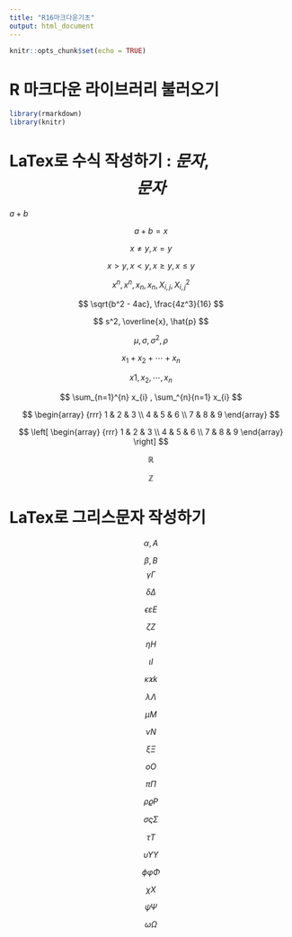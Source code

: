 ---
title: "R16마크다운기초"
output: html_document
---

```{r setup, include=FALSE}
knitr::opts_chunk$set(echo = TRUE)
```

# R 마크다운 라이브러리 불러오기
```{r}
library(rmarkdown)
library(knitr)
```


# LaTex로 수식 작성하기 : $문자$, $$문자$$

$a + b$
  
$$ a + b = x $$
  
$$ x \ne y, x = y $$

$$ x \gt y, x \lt y, x \ge y, x \le y $$

$$ x^n, x^{n}, x_{n}, x_n, X_{i,j}, X^2_{i,j} $$
  
$$ \sqrt{b^2 - 4ac}, \frac{4z^3}{16} $$
  
$$ s^2, \overline{x}, \hat{p} $$
  
$$ \mu, \sigma, \sigma^2, \rho $$

$$ x_{1} + x_{2} + \cdots + x_{n} $$

$$ x{1}, x_{2}, \cdots, x_{n} $$
  
$$ \sum_{n=1}^{n} x_{i} , \sum_^{n}{n=1} x_{i} $$

  
  
  
  
$$ \begin{array}
{rrr}
1 & 2 & 3 \\
4 & 5 & 6 \\
7 & 8 & 9
\end{array} $$
  
  
$$ \left[
\begin{array}
{rrr}
1 & 2 & 3 \\
4 & 5 & 6 \\
7 & 8 & 9
\end{array}
\right] $$
  
  
$$ \mathbb{R} $$
  
$$ \mathbb{Z} $$
  
  
# LaTex로 그리스문자 작성하기

$$ \alpha, A $$ 
  
$$ \beta, B $$
$$ \gamma \Gamma $$
  
$$ \delta \Delta $$
 
$$ \epsilon \varepsilon E $$
  
$$ \zeta Z $$
  
$$ \eta H $$

$$ \iota I $$

$$ \kappa \varkappa k $$

$$ \lambda \Lambda $$

$$ \mu M $$

$$ \nu N $$

$$ \xi \Xi $$ 

$$ o O $$

$$ \pi \Pi $$ 

$$ \rho \varrho P $$

$$ \sigma \varsigma \Sigma $$

$$ \tau T $$ 

$$ \upsilon \Upsilon Y $$

$$ \phi \varphi \Phi $$

$$ \chi X $$

$$ \psi \Psi $$

$$ \omega \Omega $$


























